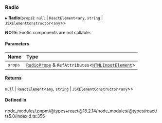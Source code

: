 ### Radio

▸ **Radio**(`props`): `null` \| `ReactElement`\<`any`, `string` \| `JSXElementConstructor`\<`any`\>\>

**NOTE**: Exotic components are not callable.

#### Parameters

| Name    | Type                                                                                                                            |
| :------ | :------------------------------------------------------------------------------------------------------------------------------ |
| `props` | [`RadioProps`](props.md) & `RefAttributes`\<[`HTMLInputElement`](https://developer.mozilla.org/docs/Web/API/HTMLInputElement)\> |

#### Returns

`null` \| `ReactElement`\<`any`, `string` \| `JSXElementConstructor`\<`any`\>\>

#### Defined in

node_modules/.pnpm/@types+react@18.2.14/node_modules/@types/react/ts5.0/index.d.ts:355
